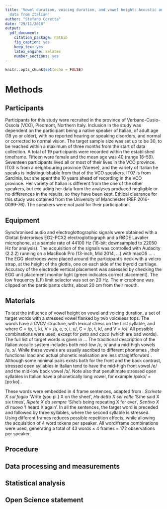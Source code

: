 ```yaml
---
title: 'Vowel duration, voicing duration, and vowel height: Acoustic and articulatory
  data from Italian'
author: "Stefano Coretta"
date: "29/11/2018"
output:
  pdf_document:
    citation_package: natbib
    fig_caption: yes
    keep_tex: yes
    latex_engine: xelatex
    number_sections: yes
---
```


```r
knitr::opts_chunk$set(echo = FALSE)
```

# Methods

## Participants

<!-- mention sample rationale -->
Participants for this study were recruited in the province of Verbano-Cusio-Ossola (VCO), Piedmont, Northern Italy.
Inclusion in the study was dependent on the participant being a native speaker of Italian, of adult age (18 yo or older), with no reported hearing or speaking disorders, and normal or corrected to normal vision.
The target sample size was set up to be 30, to be reached within a maximum of three months from the start of data collection.
A total of 19 participants were recorded within the established timeframe.
Fifteen were female and the mean age was 40 (range 18--59).
Seventeen participants lived all or most of their lives in the VCO province.
IT03 is from a neighbouring province (Varese), and the variety of Italian he speaks is indistinguishable from that of the VCO speakers.
IT07 is from Sardinia, but she spent the 10 years ahead of recording in the VCO province.
Her variety of Italian is different from the one of the other speakers, but excluding her data from the analyses produced negligible or no differences in the results, so they have been kept.
Ethical clearance for this study was obtained from the University of Manchester (REF 2016-0099-76).
The speakers were not paid for their participation.
<!-- whichever comes first -->

## Equipment

Synchronised audio and electroglottographic signals were obtained with a Glottal Enterprises EG2-PCX2 electroglottograph and a RØDE Lavalier microphone, at a sample rate of 44100 Hz (16-bit; downsampled to 22050 Hz for analysis).
The acquisition of the signals was controlled with Audacity (2.2.2) running on a MacBook Pro (13-inch, Mid 2014, ...) with macOS ... .
The EGG electrodes were placed around the participant's neck with a velcro strap, at the height of the glottis, one on each side of the thyroid cartilage.
Accuracy of the electrode vertical placement was assessed by checking the EGG unit placement monitor light (green indicates correct placement).
The low frequency (LF) limit selector was set on 20 Hz.
The microphone was clipped on the participants cloths, about 20 cm from their mouth.

## Materials

To test the influence of vowel height on vowel and voicing duration, a set of target words with a stressed vowel flanked by two voiceless tops.
The words have a CVCV structure, with lexical stress on the first syllable, and where C\textsubscript{1} = /p, t, k/, V\textsubscript{1} = /a, e, ɔ, i, u/, C\textsubscript{2} = /p, t, k/, and V\textsubscript{2} = /o/.
All possible combinations were used, except for *peto* and *caco* (which are bad words).
The full list of target words is given in ...
The traditional description of the Italian vocalic system includes both mid-low /ɛ, ɔ/ and a mid-high vowels /o, ɔ/.
While these vowels are usually ascribed to different phonemes \citep{kramer2009}, their functional load and actual phonetic realisation are less straightforward \citep{renwick2016}.
Although some minimal pairs exists both for the front and the back contrast, stressed open syllables in Italian tend to have the mid-high front vowel /e/ and the mid-low back vowel /ɔ/.
Note also that penultimate stressed open syllables in Italian have a phonetically long vowel, for example /pɔko/ = [pɔːko] \citep{renwick2016}.

These words were embedded in 4 frame sentences, adapted from \citet{renwick2016}: *Scrivete X sul foglio* 'Write (you pl.) X on the sheet', *Ha detto X sei volte* 'S/he said X six times', *Ripete X da sempre* 'S/he's being repeating X for ever', *Sentivo X di nuovo* 'I heard X again'.
In all the sentences, the target word is preceded and followed by three syllables, where the second syllable is stressed.
Using different frames reduces possible repetition effects, while allowing the acquisition of 4 word tokens per speaker.
All word/frame combinations were used, generating a total of 43 words × 4 frames = 172 observations per speaker.

## Procedure



## Data processing and measurements

## Statistical analysis

## Open Science statement
